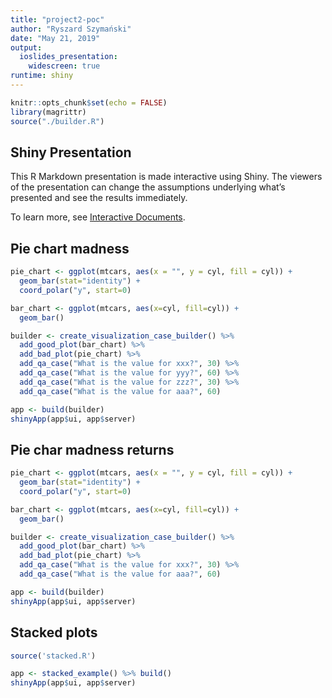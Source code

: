 ```yaml
---
title: "project2-poc"
author: "Ryszard Szymański"
date: "May 21, 2019"
output:
  ioslides_presentation:
    widescreen: true
runtime: shiny
---
```


```r
knitr::opts_chunk$set(echo = FALSE)
library(magrittr)
source("./builder.R")
```

## Shiny Presentation

This R Markdown presentation is made interactive using Shiny. The viewers of the presentation can change the assumptions underlying what's presented and see the results immediately. 

To learn more, see [Interactive Documents](http://rmarkdown.rstudio.com/authoring_shiny.html).

## Pie chart madness

```r
pie_chart <- ggplot(mtcars, aes(x = "", y = cyl, fill = cyl)) +
  geom_bar(stat="identity") +
  coord_polar("y", start=0)

bar_chart <- ggplot(mtcars, aes(x=cyl, fill=cyl)) +
  geom_bar()

builder <- create_visualization_case_builder() %>% 
  add_good_plot(bar_chart) %>% 
  add_bad_plot(pie_chart) %>% 
  add_qa_case("What is the value for xxx?", 30) %>% 
  add_qa_case("What is the value for yyy?", 60) %>% 
  add_qa_case("What is the value for zzz?", 30) %>% 
  add_qa_case("What is the value for aaa?", 60)

app <- build(builder)
shinyApp(app$ui, app$server)
```

## Pie char madness returns

```r
pie_chart <- ggplot(mtcars, aes(x = "", y = cyl, fill = cyl)) +
  geom_bar(stat="identity") +
  coord_polar("y", start=0)

bar_chart <- ggplot(mtcars, aes(x=cyl, fill=cyl)) +
  geom_bar()

builder <- create_visualization_case_builder() %>% 
  add_good_plot(bar_chart) %>% 
  add_bad_plot(pie_chart) %>% 
  add_qa_case("What is the value for xxx?", 30) %>% 
  add_qa_case("What is the value for aaa?", 60)

app <- build(builder)
shinyApp(app$ui, app$server)
```

## Stacked plots
```r
source('stacked.R')

app <- stacked_example() %>% build()
shinyApp(app$ui, app$server)
```

